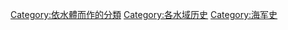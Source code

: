 [[Category:依水體而作的分類|Category:依水體而作的分類]]
[[Category:各水域历史|Category:各水域历史]]
[[Category:海军史|Category:海军史]]